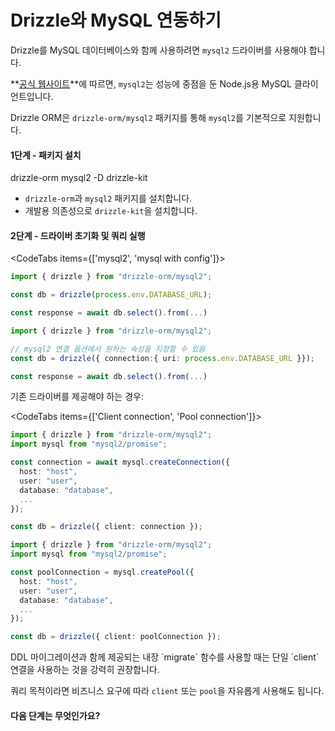 
# Drizzle와 MySQL 연동하기

Drizzle를 MySQL 데이터베이스와 함께 사용하려면 `mysql2` 드라이버를 사용해야 합니다.

**[공식 웹사이트](https://github.com/sidorares/node-mysql2)**에 따르면, `mysql2`는 성능에 중점을 둔 Node.js용 MySQL 클라이언트입니다.

Drizzle ORM은 `drizzle-orm/mysql2` 패키지를 통해 `mysql2`를 기본적으로 지원합니다.


#### 1단계 - 패키지 설치

<Npm>
drizzle-orm mysql2
-D drizzle-kit
</Npm>

- `drizzle-orm`과 `mysql2` 패키지를 설치합니다.
- 개발용 의존성으로 `drizzle-kit`을 설치합니다.


#### 2단계 - 드라이버 초기화 및 쿼리 실행

<CodeTabs items={['mysql2', 'mysql with config']}>
```typescript copy
import { drizzle } from "drizzle-orm/mysql2";

const db = drizzle(process.env.DATABASE_URL);

const response = await db.select().from(...)
```
```typescript copy
import { drizzle } from "drizzle-orm/mysql2";

// mysql2 연결 옵션에서 원하는 속성을 지정할 수 있음
const db = drizzle({ connection:{ uri: process.env.DATABASE_URL }});

const response = await db.select().from(...)
```
</CodeTabs>

기존 드라이버를 제공해야 하는 경우:

<CodeTabs items={['Client connection', 'Pool connection']}>
  ```typescript copy
  import { drizzle } from "drizzle-orm/mysql2";
  import mysql from "mysql2/promise";

  const connection = await mysql.createConnection({
    host: "host",
    user: "user",
    database: "database",
    ...
  });

  const db = drizzle({ client: connection });
  ```
  ```typescript copy
  import { drizzle } from "drizzle-orm/mysql2";
  import mysql from "mysql2/promise";

  const poolConnection = mysql.createPool({
    host: "host",
    user: "user",
    database: "database",
    ...
  });

  const db = drizzle({ client: poolConnection });
  ```
</CodeTabs>

<Callout type="warning" emoji="⚙️">
  DDL 마이그레이션과 함께 제공되는 내장 `migrate` 함수를 사용할 때는 단일 `client` 연결을 사용하는 것을 강력히 권장합니다.  

  쿼리 목적이라면 비즈니스 요구에 따라 `client` 또는 `pool`을 자유롭게 사용해도 됩니다.
</Callout>


#### 다음 단계는 무엇인가요?

<WhatsNextPostgres/>


